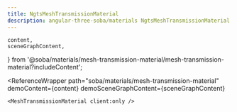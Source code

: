 ```yaml
---
title: NgtsMeshTransmissionMaterial
description: angular-three-soba/materials NgtsMeshTransmissionMaterial API
---
```


	content,
	sceneGraphContent,
} from '@soba/materials/mesh-transmission-material/mesh-transmission-material?includeContent';

<ReferenceWrapper
	path="soba/materials/mesh-transmission-material"
	demoContent={content}
	demoSceneGraphContent={sceneGraphContent}
>
	<MeshTransmissionMaterial client:only />
</ReferenceWrapper>
